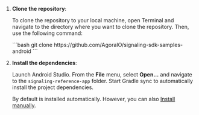 <PlatformWrapper platform="android">

1. **Clone the repository**:

    To clone the repository to your local machine, open Terminal and navigate to the directory where you want to clone the repository. Then, use the following command:

    <ProductWrapper product="signaling" >
    ```bash
    git clone https://github.com/AgoraIO/signaling-sdk-samples-android
    ```
    </ProductWrapper>

1. **Install the dependencies**:

    Launch Android Studio. From the **File** menu, select **Open...** and navigate to the `signaling-reference-app` folder. Start Gradle sync to automatically install the  project dependencies.

    By default <Vpd  k="SDK" /> is installed automatically. However, you can also [Install <Vpd  k="SDK" /> manually](../reference/downloads#through-the-agora-website).

</PlatformWrapper>